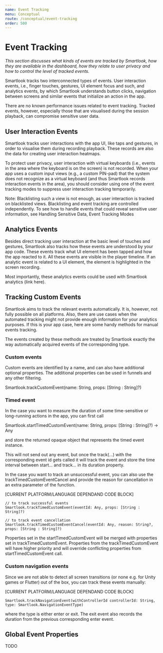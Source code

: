 ```yaml
---
name: Event Tracking
menu: Conceptual
route: /conceptual/event-tracking
order: 500
---
```



# Event Tracking

*This section discusses what kinds of events are tracked by Smartlook, how they are available in the dashboard, how they relate to user privacy and how to control the level of tracked events.*

Smartlook tracks two interconnected types of events. User interaction events, i.e., finger touches, gestures, UI element focus and such, and analytics events, by which Smartlook understands button clicks, navigation between screens and similar events that initialize an action in the app.

There are no known performance issues related to event tracking. Tracked events, however, especially those that are visualised during the session playback, can compromise sensitive user data.

## User Interaction Events

Smartlook tracks user interactions with the app UI, like taps and gestures, in order to visualise them during recording playback. These records are also the data for creating user interaction heatmaps. 

To protect user privacy, user interaction with virtual keyboards (i.e., events in the area where the keyboard is on the screen) is not recorded. When your app uses a custom input views (e.g., a custom PIN-pad) that the system does not recognize as a virtual keyboard (and thus Smartlook records interaction events in the area), you should consider using one of the event tracking modes to suppress user interaction tracking temporarily.

Note: Blacklisting such a view is not enough, as user interaction is tracked on blacklisted views. Blacklisting and event tracking are controlled independently. To see how to handle events that could reveal sensitive user information, see Handling Sensitive Data, Event Tracking Modes

## Analytics Events

Besides direct tracking user interaction at the basic level of touches and gestures, Smartlook also tracks how these events are understood by your app code. These events track what UI element has been tapped and how the app reacted to it. All these events are visible in the player timeline. If an analytic event is related to a UI element, the element is highlighted in the screen recording. 

Most importantly, these analytics events could be used with Smartlook analytics (link here).

## Tracking Custom Events

Smartlook aims to track the relevant events automatically. It is, however, not fully possible on all platforms. Also, there are use cases when the automated tracking might not provide enough information for your analytics purposes. If this is your app case, here are some handy methods for manual events tracking.

The events created by these methods are treated by Smartlook exactly the way automatically acquired events of the corresponding type. 

### Custom events

Custom events are identified by a name, and can also have additional optional properties. The additional properties can be used in funnels and any other filtering.
 
Smartlook.trackCustomEvent(name: String, props: [String : String]?)
 
### Timed event

In the case you want to measure the duration of some time-sensitive or long-running actions in the app, you can first call
 
Smartlook.startTimedCustomEvent(name: String, props: [String : String]?) -> Any
 
and store the returned opaque object that represents the timed event instance.

This will not send out any event, but once the track(...) with the corresponding event id gets called it will track the event and store the time interval between start... and track... in its duration property.

In the case you want to track an unsuccessful event, you can also use the trackTimedCustomEventCancel and provide the reason for cancellation in an extra parameter of the function.
 
[CURRENT PLATFORM/LANGUAGE DEPENDAND CODE BLOCK]
```
// to track successful events
Smartlook.trackTimedCustomEvent(eventId: Any, props: [String : String]?)

// to track event cancellation
Smartlook.trackTimedCustomEventCancel(eventId: Any, reason: String?, props: [String : String]?)
```

Properties set in the startTimedCustomEvent will be merged with properties set in trackTimedCustomEvent. Properties from the trackTimedCustomEvent will have higher priority and will override conflicting properties from startTimedCustomEvent call.

### Custom navigation events

Since we are not able to detect all screen transitions (or none e.g. for Unity games or Flutter) out of the box, you can track these events manually:
 
[CURRENT PLATFORM/LANGUAGE DEPENDAND CODE BLOCK]
```
Smartlook.trackNavigationEvent(withControllerId controllerId: String, type: Smartlook.NavigationEventType)
```

where the type is either enter or exit. The exit event also records the duration from the previous corresponding enter event.

## Global Event Properties
TODO
